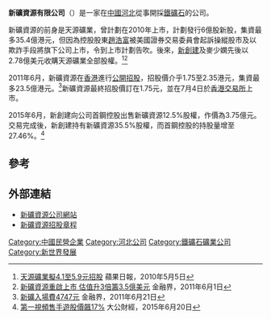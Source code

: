 '''新礦資源有限公司'''（{{sehk|1231}}）是一家在[[中國|中國]][[河北|河北]]從事開採[[鐵礦石|鐵礦石]]的公司。

新礦資源的前身是天源礦業，曾計劃在2010年上市，計劃發行6億股新股，集資最多35.4億港元，但因為控股股東[[趙浩富|趙浩富]]被美國證券交易委員會起訴操縱股市及以欺詐手段將旗下公司上市，令到上市計劃告吹。後來，[[新創建|新創建]]及麥少嫻先後以2.78億美元收購天源礦業全部股權。<ref>[http://hk.apple.nextmedia.com/template/apple/art_main.php?iss_id=20100505&sec_id=15307&subsec_id=15320&art_id=13997218 天源礦業擬4.1至5.9元招股] 蘋果日報，2010年5月5日</ref><ref>[http://hk.jrj.com.cn/2011/06/01074410102929.shtml 新礦資源重啟上市 估值升3倍籌3.5億美元] {{Wayback|url=http://hk.jrj.com.cn/2011/06/01074410102929.shtml |date=20160312082624 }} 金融界，2011年6月1日</ref>

2011年6月，新礦資源在[[香港|香港]]進行[[公開招股|公開招股]]，招股價介乎1.75至2.35港元，集資最多23.5億港元。<ref>[http://orientaldaily.on.cc/cnt/finance/20110621/00202_012.html 新礦入場費4747元] {{Wayback|url=http://orientaldaily.on.cc/cnt/finance/20110621/00202_012.html |date=20160305045856 }} 金融界，2011年6月21日</ref>新礦資源最終招股價訂在1.75元，並在7月4日於[[香港交易所|香港交易所]]上市。

2015年6月，新創建向公司首鋼控股出售新礦資源12.5%股權，作價為3.75億元。交易完成後，新創建持有新礦資源35.5%股權，而首鋼控股的持股量增至27.46%。<ref>[http://finance.takungpao.com.hk/dujia/2015-06/3029453.html 第一視頻售手遊股價飆17%] {{Wayback|url=http://finance.takungpao.com.hk/dujia/2015-06/3029453.html |date=20150805170544 }} 大公財經，2015年6月20日</ref>

==參考==
{{reflist}}

==外部連結==
*[http://www.newton-resources.com/ 新礦資源公司網站] {{Wayback|url=http://www.newton-resources.com/ |date=20200809135135 }}
*[http://www.hkexnews.hk/listedco/listconews/sehk/2011/0621/LTN20110621028_C.HTM 新礦資源招股章程] {{Wayback|url=http://www.hkexnews.hk/listedco/listconews/sehk/2011/0621/LTN20110621028_C.HTM |date=20160305015802 }}
{{新世界發展}}
[[Category:中國民營企業|Category:中國民營企業]]
[[Category:河北公司|Category:河北公司]]
[[Category:鐵礦石礦業公司|Category:鐵礦石礦業公司]]
[[Category:新世界發展|Category:新世界發展]]